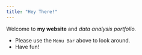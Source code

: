 ```yaml
---
title: "Hey There!"
---
```


Welcome to **my website** and *data analysis portfolio.*

-   Please use the `Menu Bar` above to look around.
-   Have fun!

